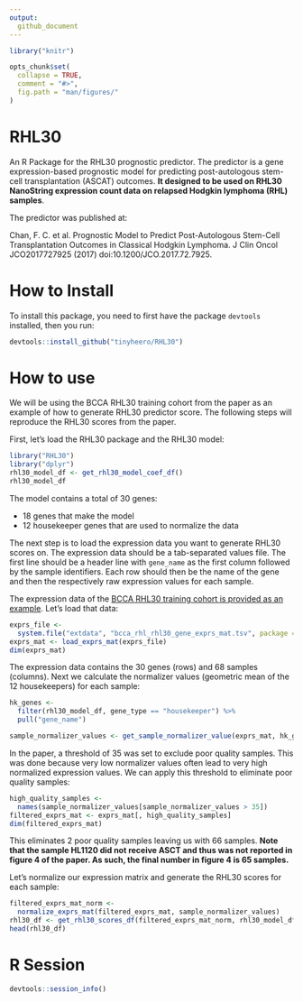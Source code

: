 ```yaml
---
output: 
  github_document
---
```


<!-- README.md is generated from README.Rmd. Please edit that file -->

```r
library("knitr") 

opts_chunk$set(
  collapse = TRUE,
  comment = "#>",
  fig.path = "man/figures/"
)
```

# RHL30

An R Package for the RHL30 prognostic predictor. The predictor is a gene 
expression-based prognostic model for predicting post-autologous stem-cell 
transplantation (ASCAT) outcomes. **It designed to be used on RHL30 
NanoString expression count data on relapsed Hodgkin lymphoma (RHL) samples**.

The predictor was published at:

Chan, F. C. et al. Prognostic Model to Predict Post-Autologous Stem-Cell 
Transplantation Outcomes in Classical Hodgkin Lymphoma. J Clin Oncol 
JCO2017727925 (2017) doi:10.1200/JCO.2017.72.7925.

# How to Install

To install this package, you need to first have the package `devtools` 
installed, then you run:

```r
devtools::install_github("tinyheero/RHL30")
```

# How to use

We will be using the BCCA RHL30 training cohort from the paper as an example of 
how to generate RHL30 predictor score. The following steps will reproduce the 
RHL30 scores from the paper. 

First, let's load the RHL30 package and the RHL30 model:

```r
library("RHL30")
library("dplyr")
rhl30_model_df <- get_rhl30_model_coef_df()
rhl30_model_df
```

The model contains a total of 30 genes:

* 18 genes that make the model
* 12 housekeeper genes that are used to normalize the data

The next step is to load the expression data you want to generate RHL30 scores
on. The expression data should be a tab-separated values file. The first line
should be a header line with `gene_name` as the first column followed by 
the sample identifiers. Each row should then be the name of the gene and then
the respectively raw expression values for each sample. 

The expression data of the [BCCA RHL30 training cohort is provided as an example](https://github.com/tinyheero/RHL30/blob/master/inst/extdata/bcca_rhl_rhl30_gene_exprs_mat.tsv). Let's load that data:

```r
exprs_file <- 
  system.file("extdata", "bcca_rhl_rhl30_gene_exprs_mat.tsv", package = "RHL30")
exprs_mat <- load_exprs_mat(exprs_file)
dim(exprs_mat)
```

The expression data contains the 30 genes (rows) and 68 samples (columns). Next 
we calculate the normalizer values (geometric mean of the 12 housekeepers) for 
each sample:

```r
hk_genes <- 
  filter(rhl30_model_df, gene_type == "housekeeper") %>%
  pull("gene_name")

sample_normalizer_values <- get_sample_normalizer_value(exprs_mat, hk_genes)
```

In the paper, a threshold of 35 was set to exclude poor quality samples. This 
was done because very low normalizer values often lead to very high normalized 
expression values. We can apply this threshold to eliminate poor quality 
samples:

```r
high_quality_samples <- 
  names(sample_normalizer_values[sample_normalizer_values > 35])
filtered_exprs_mat <- exprs_mat[, high_quality_samples]
dim(filtered_exprs_mat)
```

This eliminates 2 poor quality samples leaving us with 66 samples. **Note that
the sample HL1120 did not receive ASCT and thus was not reported in figure 4 of
the paper. As such, the final number in figure 4 is 65 samples.**

Let's normalize our expression matrix and generate the RHL30 scores for each
sample:

```r
filtered_exprs_mat_norm <- 
  normalize_exprs_mat(filtered_exprs_mat, sample_normalizer_values)
rhl30_df <- get_rhl30_scores_df(filtered_exprs_mat_norm, rhl30_model_df)
head(rhl30_df)
```

# R Session

```r
devtools::session_info()
```
